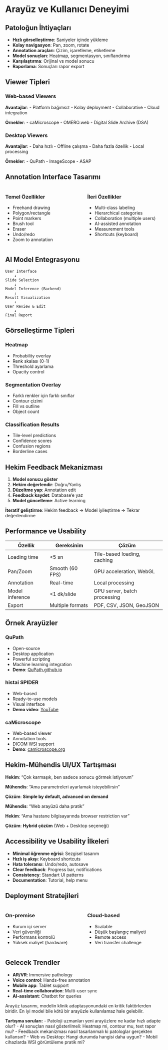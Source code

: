 # Arayüz ve Kullanıcı Deneyimi

## Patoloğun İhtiyaçları

::: incremental
- **Hızlı görselleştirme**: Saniyeler içinde yükleme
- **Kolay navigasyon**: Pan, zoom, rotate
- **Annotation araçları**: Çizim, işaretleme, etiketleme
- **Model sonuçları**: Heatmap, segmentasyon, sınıflandırma
- **Karşılaştırma**: Orijinal vs model sonucu
- **Raporlama**: Sonuçları rapor export
:::

## Viewer Tipleri

::: panel-tabset
### Web-based Viewers

**Avantajlar**:
- Platform bağımsız
- Kolay deployment
- Collaborative
- Cloud integration

**Örnekler**:
- caMicroscope
- OMERO.web
- Digital Slide Archive (DSA)

### Desktop Viewers

**Avantajlar**:
- Daha hızlı
- Offline çalışma
- Daha fazla özellik
- Local processing

**Örnekler**:
- QuPath
- ImageScope
- ASAP
:::

## Annotation Interface Tasarımı

::::: columns
::: {.column width="50%"}
### Temel Özellikler

- Freehand drawing
- Polygon/rectangle
- Point markers
- Brush tool
- Eraser
- Undo/redo
- Zoom to annotation
:::

::: {.column width="50%"}
### İleri Özellikler

- Multi-class labeling
- Hierarchical categories
- Collaboration (multiple users)
- AI-assisted annotation
- Measurement tools
- Shortcuts (keyboard)
:::
:::::

## AI Model Entegrasyonu

```
User Interface
    ↓
Slide Selection
    ↓
Model Inference (Backend)
    ↓
Result Visualization
    ↓
User Review & Edit
    ↓
Final Report
```

## Görselleştirme Tipleri

::: panel-tabset
### Heatmap

- Probability overlay
- Renk skalası (0-1)
- Threshold ayarlama
- Opacity control

### Segmentation Overlay

- Farklı renkler için farklı sınıflar
- Contour çizimi
- Fill vs outline
- Object count

### Classification Results

- Tile-level predictions
- Confidence scores
- Confusion regions
- Borderline cases
:::

## Hekim Feedback Mekanizması

::: incremental
1. **Model sonucu göster**
2. **Hekim değerlendir**: Doğru/Yanlış
3. **Düzeltme yap**: Annotation edit
4. **Feedback kaydet**: Database'e yaz
5. **Model güncelleme**: Active learning
:::

::: {.fragment}
**İteratif geliştirme**: Hekim feedback → Model iyileştirme → Tekrar değerlendirme
:::

## Performance ve Usability

| Özellik | Gereksinim | Çözüm |
|---------|------------|-------|
| Loading time | <5 sn | Tile-based loading, caching |
| Pan/Zoom | Smooth (60 FPS) | GPU acceleration, WebGL |
| Annotation | Real-time | Local processing |
| Model inference | <1 dk/slide | GPU server, batch processing |
| Export | Multiple formats | PDF, CSV, JSON, GeoJSON |

## Örnek Arayüzler

### QuPath

- Open-source
- Desktop application
- Powerful scripting
- Machine learning integration
- **Demo**: [QuPath.github.io](https://qupath.github.io/)

### histai SPIDER

- Web-based
- Ready-to-use models
- Visual interface
- **Demo video**: [YouTube](https://www.youtube.com/watch?v=8tLORQ7yUIQ)

### caMicroscope

- Web-based viewer
- Annotation tools
- DICOM WSI support
- **Demo**: [camicroscope.org](https://camicroscope.org/)

## Hekim-Mühendis UI/UX Tartışması

::: {.fragment}
**Hekim**: "Çok karmaşık, ben sadece sonucu görmek istiyorum"

**Mühendis**: "Ama parametreleri ayarlamak isteyebilirsin"

**Çözüm**: **Simple by default, advanced on demand**
:::

::: {.fragment}
**Mühendis**: "Web arayüzü daha pratik"

**Hekim**: "Ama hastane bilgisayarında browser restriction var"

**Çözüm**: **Hybrid çözüm** (Web + Desktop seçeneği)
:::

## Accessibility ve Usability İlkeleri

::: incremental
- **Minimal öğrenme eğrisi**: Sezgisel tasarım
- **Hızlı iş akışı**: Keyboard shortcuts
- **Hata toleransı**: Undo/redo, autosave
- **Clear feedback**: Progress bar, notifications
- **Consistency**: Standart UI patterns
- **Documentation**: Tutorial, help menu
:::

## Deployment Stratejileri

::::: columns
::: {.column width="50%"}
### On-premise

- Kurum içi server
- Veri güvenliği
- Performans kontrolü
- Yüksek maliyet (hardware)
:::

::: {.column width="50%"}
### Cloud-based

- Scalable
- Düşük başlangıç maliyeti
- Remote access
- Veri transfer challenge
:::
:::::

## Gelecek Trendler

::: incremental
- **AR/VR**: Immersive pathology
- **Voice control**: Hands-free annotation
- **Mobile app**: Tablet support
- **Real-time collaboration**: Multi-user sync
- **AI-assistant**: Chatbot for queries
:::

::: {.notes}
Arayüz tasarımı, modelin klinik adaptasyonundaki en kritik faktörlerden biridir. En iyi model bile kötü bir arayüzle kullanılamaz hale gelebilir.

**Tartışma soruları:**
- Patoloji uzmanları yeni arayüzlere ne kadar hızlı adapte olur?
- AI sonuçları nasıl gösterilmeli: Heatmap mi, contour mu, text rapor mu?
- Feedback mekanizması nasıl tasarlanmalı ki patologlar gerçekten kullansın?
- Web vs Desktop: Hangi durumda hangisi daha uygun?
- Mobil cihazlarda WSI görüntüleme pratik mi?
:::